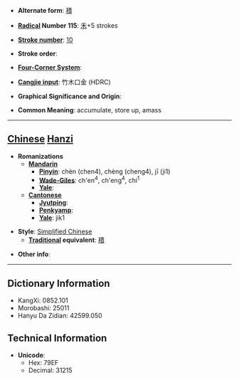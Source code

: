 * '''Alternate form''': [[積]]

* '''[[Wiktionary:Chinese radical index| Radical]] Number 115''': [[Wiktionary:Chinese radical index 禾|禾]]+5 strokes

* '''[[Wiktionary:Chinese total strokes index|Stroke number]]''': [[Wiktionary:Chinese total strokes index 10|10]]

* '''Stroke order''': 

* '''[[Wiktionary:Chinese four corner index|Four-Corner System]]''': 

* '''[[Wiktionary:Chinese Cangjie index|Cangjie input]]''': 竹木口金 (HDRC)

* '''Graphical Significance and Origin''': 

* '''Common Meaning''': accumulate, store up, amass

----

== [[Chinese]] [[Hanzi]] ==

* '''Romanizations'''
** '''[[Mandarin]]'''
*** '''[[Pinyin]]''': chèn (chen4), chèng (cheng4), jī (ji1)
*** '''[[Wade-Giles]]''': ch'en<sup>4</sup>, ch'eng<sup>4</sup>, chi<sup>1</sup>
*** '''[[Yale]]''': 
** '''[[Cantonese]]'''
*** '''[[Jyutping]]''':
*** '''[[Penkyamp]]''': 
*** '''[[Yale]]''': jik1

* '''Style''': [[Simplified Chinese]] 
** '''[[Traditional Chinese|Traditional]] equivalent''': [[積]]

* '''Other info''': 

----

== Dictionary Information ==

* KangXi: 0852.101
* Morobashi: 25011
* Hanyu Da Zidian: 42599.050

== Technical Information ==

* '''Unicode''':
** Hex: 79EF
** Decimal: 31215